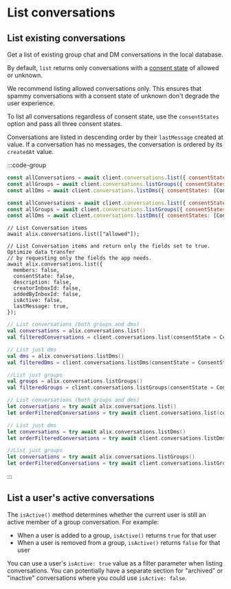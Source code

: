 # List conversations

## List existing conversations

Get a list of existing group chat and DM conversations in the local database.

By default, `list` returns only conversations with a [consent state](/chat-apps/user-consent/user-consent#how-user-consent-preferences-are-set) of allowed or unknown.

We recommend listing allowed conversations only. This ensures that spammy conversations with a consent state of unknown don't degrade the user experience.

To list all conversations regardless of consent state, use the `consentStates` option and pass all three consent states.

Conversations are listed in descending order by their `lastMessage` created at value. If a conversation has no messages, the conversation is ordered by its `createdAt` value.

:::code-group

```js [Browser]
const allConversations = await client.conversations.list({ consentStates: [ConsentState.Allowed] });
const allGroups = await client.conversations.listGroups({ consentStates: [ConsentState.Allowed] });
const allDms = await client.conversations.listDms({ consentStates: [ConsentState.Allowed] });
```

```js [Node]
const allConversations = await client.conversations.list({ consentStates: [ConsentState.Allowed] });
const allGroups = await client.conversations.listGroups({ consentStates: [ConsentState.Allowed] });
const allDms = await client.conversations.listDms({ consentStates: [ConsentState.Allowed] });
```

```tsx [React Native]
// List Conversation items
await alix.conversations.list(["allowed"]);

// List Conversation items and return only the fields set to true. Optimize data transfer
// by requesting only the fields the app needs.
await alix.conversations.list({
  members: false,
  consentState: false,
  description: false,
  creatorInboxId: false,
  addedByInboxId: false,
  isActive: false,
  lastMessage: true,
});
```

```kotlin [Kotlin]
// List conversations (both groups and dms)
val conversations = alix.conversations.list()
val filteredConversations = client.conversations.list(consentState = ConsentState.ALLOWED)

// List just dms
val dms = alix.conversations.listDms()
val filteredDms = client.conversations.listDms(consentState = ConsentState.ALLOWED)

//List just groups
val groups = alix.conversations.listGroups()
val filteredGroups = client.conversations.listGroups(consentState = ConsentState.ALLOWED)

```

```swift [Swift]
// List conversations (both groups and dms)
let conversations = try await alix.conversations.list()
let orderFilteredConversations = try await client.conversations.list(consentState: .allowed)

// List just dms
let conversations = try await alix.conversations.listDms()
let orderFilteredConversations = try await client.conversations.listDms(consentState: .allowed)

//List just groups
let conversations = try await alix.conversations.listGroups()
let orderFilteredConversations = try await client.conversations.listGroups(consentState: .allowed)
```

:::

## List a user's active conversations

The `isActive()` method determines whether the current user is still an active member of a group conversation. For example:

- When a user is added to a group, `isActive()` returns `true` for that user
- When a user is removed from a group, `isActive()` returns `false` for that user

You can use a user's `isActive: true` value as a filter parameter when listing conversations. You can potentially have a separate section for "archived" or "inactive" conversations where you could use `isActive: false`.
